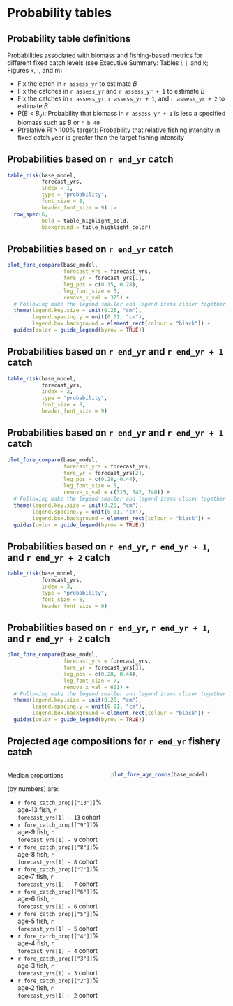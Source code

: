 # Probability tables

## Probability table definitions

Probabilities associated with biomass and fishing-based metrics for different
fixed catch levels (see Executive Summary: Tables i, j, and k; Figures k, l, and
m)

-   Fix the catch in `r assess_yr` to estimate
    *B*\textsubscript{`r assess_yr + 1`}
-   Fix the catches in `r assess_yr` and `r assess_yr + 1` to estimate
    *B*\textsubscript{`r assess_yr + 2`}
-   Fix the catches in `r assess_yr`, `r assess_yr + 1`, and `r assess_yr + 2`
    to estimate *B*\textsubscript{`r assess_yr + 3`}
-   P(*B*\textsubscript{`r assess_yr + 1`} < *B*~y~): Probability that biomass
    in `r assess_yr + 1` is less a specified biomass such as
    *B*\textsubscript{`r assess_yr`} or `r b_40`
-   P(relative FI > 100% target): Probability that relative fishing intensity
    in fixed catch year is greater than the target fishing intensity

## Probabilities based on `r end_yr` catch

```r

table_risk(base_model,
           forecast_yrs,
           index = 1,
           type = "probability",
           font_size = 8,
           header_font_size = 9) |> 
  row_spec(6,
           bold = table_highlight_bold,
           background = table_highlight_color)
```

## Probabilities based on `r end_yr` catch

```r

plot_fore_compare(base_model,
                  forecast_yrs = forecast_yrs,
                  fore_yr = forecast_yrs[1],
                  leg_pos = c(0.15, 0.28),
                  leg_font_size = 5,
                  remove_x_val = 325) +
  # Following make the legend smaller and legend items closer together
  theme(legend.key.size = unit(0.25, "cm"),
        legend.spacing.y = unit(0.01, "cm"),
        legend.box.background = element_rect(colour = "black")) +
  guides(color = guide_legend(byrow = TRUE))
```

## Probabilities based on `r end_yr` and `r end_yr + 1` catch

```r

table_risk(base_model,
           forecast_yrs,
           index = 2,
           type = "probability",
           font_size = 8,
           header_font_size = 9)
```

## Probabilities based on `r end_yr` and `r end_yr + 1` catch

```r

plot_fore_compare(base_model,
                  forecast_yrs = forecast_yrs,
                  fore_yr = forecast_yrs[2],
                  leg_pos = c(0.28, 0.44),
                  leg_font_size = 5,
                  remove_x_val = c(315, 342, 740)) +
  # Following make the legend smaller and legend items closer together
  theme(legend.key.size = unit(0.25, "cm"),
        legend.spacing.y = unit(0.01, "cm"),
        legend.box.background = element_rect(colour = "black")) +
  guides(color = guide_legend(byrow = TRUE))
```

## Probabilities based on `r end_yr`, `r end_yr + 1`, and `r end_yr + 2` catch

```r

table_risk(base_model,
           forecast_yrs,
           index = 3,
           type = "probability",
           font_size = 8,
           header_font_size = 9)
```

## Probabilities based on `r end_yr`, `r end_yr + 1`, and `r end_yr + 2` catch

```r

plot_fore_compare(base_model,
                  forecast_yrs = forecast_yrs,
                  fore_yr = forecast_yrs[3],
                  leg_pos = c(0.28, 0.44),
                  leg_font_size = 7,
                  remove_x_val = 621) +
  # Following make the legend smaller and legend items closer together
  theme(legend.key.size = unit(0.25, "cm"),
        legend.spacing.y = unit(0.01, "cm"),
        legend.box.background = element_rect(colour = "black")) +
  guides(color = guide_legend(byrow = TRUE))
```

## Projected age compositions for `r end_yr` fishery catch
:::::: {.columns}
::: {.column width="45%"}
Median proportions

(by numbers) are:

* `r fore_catch_prop[["13"]]`% age-13 fish, `r forecast_yrs[1] - 13` cohort
* `r fore_catch_prop[["9"]]`% age-9 fish, `r forecast_yrs[1] - 9` cohort
* `r fore_catch_prop[["8"]]`% age-8 fish, `r forecast_yrs[1] - 8` cohort
* `r fore_catch_prop[["7"]]`% age-7 fish, `r forecast_yrs[1] - 7` cohort
* `r fore_catch_prop[["6"]]`% age-6 fish, `r forecast_yrs[1] - 6` cohort
* `r fore_catch_prop[["5"]]`% age-5 fish, `r forecast_yrs[1] - 5` cohort
* `r fore_catch_prop[["4"]]`% age-4 fish, `r forecast_yrs[1] - 4` cohort
* `r fore_catch_prop[["3"]]`% age-3 fish, `r forecast_yrs[1] - 3` cohort
* `r fore_catch_prop[["2"]]`% age-2 fish, `r forecast_yrs[1] - 2` cohort
:::

::: {.column width="55%"}
```r
plot_fore_age_comps(base_model)
```
:::
::::::

